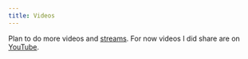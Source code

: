 ```yaml
---
title: Videos
---
```


Plan to do more videos and [streams](/stream). For now videos I did share are on [YouTube](https://www.youtube.com/@nikitavoloboev/videos).
